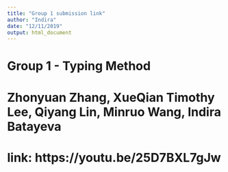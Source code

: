```yaml
---
title: "Group 1 submission link"
author: "Indira"
date: "12/11/2019"
output: html_document
---
```


# Group 1 - Typing Method
# Zhonyuan Zhang, XueQian Timothy Lee, Qiyang Lin, Minruo Wang, Indira Batayeva
# link: https://youtu.be/25D7BXL7gJw 
